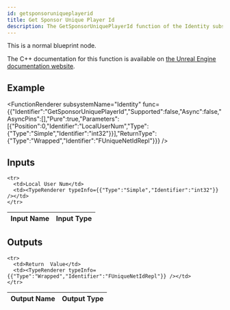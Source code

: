 ```yaml
---
id: getsponsoruniqueplayerid
title: Get Sponsor Unique Player Id
description: The GetSponsorUniquePlayerId function of the Identity subsystem.
---
```



This is a normal blueprint node.

The C++ documentation for this function is available on [the Unreal Engine documentation website](https://dev.epicgames.com/documentation/en-us/unreal-engine/API/Plugins/OnlineSubsystem/Interfaces/IOnlineIdentity/).

## Example

<FunctionRenderer subsystemName="Identity" func={{"Identifier":"GetSponsorUniquePlayerId","Supported":false,"Async":false,"AsyncPins":[],"Pure":true,"Parameters":[{"Position":0,"Identifier":"LocalUserNum","Type":{"Type":"Simple","Identifier":"int32"}}],"ReturnType":{"Type":"Wrapped","Identifier":"FUniqueNetIdRepl"}}} />

## Inputs


<table>
  <thead>
    <tr>
      <th>Input Name</th>
      <th>Input Type</th>
    </tr>
  </thead>
  <tbody>
    
    <tr>
      <td>Local User Num</td>
      <td><TypeRenderer typeInfo={{"Type":"Simple","Identifier":"int32"}} /></td>
    </tr>
  </tbody>
</table>


## Outputs


<table>
  <thead>
    <tr>
      <th>Output Name</th>
      <th>Output Type</th>
    </tr>
  </thead>
  <tbody>
    
    <tr>
      <td>Return  Value</td>
      <td><TypeRenderer typeInfo={{"Type":"Wrapped","Identifier":"FUniqueNetIdRepl"}} /></td>
    </tr>
  </tbody>
</table>


